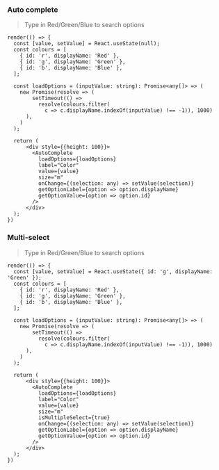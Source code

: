 
<Meta title="Components/Form/Auto Complete" />

### Auto complete

> Type in Red/Green/Blue to search options

```tsx live
render(() => {
  const [value, setValue] = React.useState(null);
  const colours = [
    { id: 'r', displayName: 'Red' },
    { id: 'g', displayName: 'Green' },
    { id: 'b', displayName: 'Blue' },
  ];

  const loadOptions = (inputValue: string): Promise<any[]> => (
    new Promise(resolve => (
        setTimeout(() =>
          resolve(colours.filter(
            c => c.displayName.indexOf(inputValue) !== -1)), 1000)
      ),
    )
  );

  return (
      <div style={{height: 100}}>
        <AutoComplete
          loadOptions={loadOptions}
          label="Color"
          value={value}
          size="m"
          onChange={(selection: any) => setValue(selection)}
          getOptionLabel={option => option.displayName}
          getOptionValue={option => option.id}
        />
      </div>
  );
})
```

### Multi-select

> Type in Red/Green/Blue to search options

```tsx live
render(() => {
  const [value, setValue] = React.useState({ id: 'g', displayName: 'Green' });
  const colours = [
    { id: 'r', displayName: 'Red' },
    { id: 'g', displayName: 'Green' },
    { id: 'b', displayName: 'Blue' },
  ];

  const loadOptions = (inputValue: string): Promise<any[]> => (
    new Promise(resolve => (
        setTimeout(() =>
          resolve(colours.filter(
            c => c.displayName.indexOf(inputValue) !== -1)), 1000)
      ),
    )
  );

  return (
      <div style={{height: 100}}>
        <AutoComplete
          loadOptions={loadOptions}
          label="Color"
          value={value}
          size="m"
          isMultipleSelect={true}
          onChange={(selection: any) => setValue(selection)}
          getOptionLabel={option => option.displayName}
          getOptionValue={option => option.id}
        />
      </div>
  );
})
```

<ArgsTable of={AutoComplete} />
